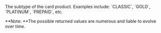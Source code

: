 <ResponseField name="SubType" type="string" >    
The subtype of the card product. Examples include: `CLASSIC`, `GOLD`, `PLATINUM`, `PREPAID`, etc.   

**Note: **The possible returned values are numerous and liable to evolve over time. 
</ResponseField>